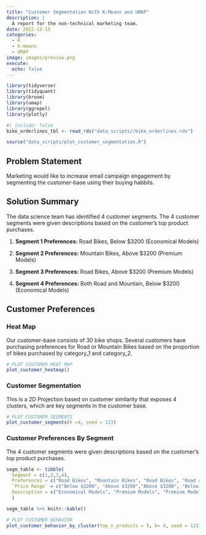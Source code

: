 ```yaml
---
title: "Customer Segmentation With K-Means and UMAP"
description: |
  A report for the non-technical marketing team.
date: 2022-12-15
categories:
  - R
  - k-means
  - UMAP
image: images/preview.png
execute: 
  echo: false
---
```


```r
library(tidyverse)
library(tidyquant)
library(broom)
library(umap)
library(ggrepel)
library(plotly)
```

```r
#| include: false
bike_orderlines_tbl <- read_rds("data_scripts//bike_orderlines.rds")

source("data_scripts/plot_customer_segmentation.R")
```

## Problem Statement

Marketing would like to increase email campaign engagement by segmenting the customer-base using their buying habbits.

## Solution Summary

The data science team has identified 4 customer segments. The 4 customer segments were given descriptions based on the customer's top product purchases.

1.  **Segment 1 Preferences:** Road Bikes, Below \$3200 (Economical Models)

2.  **Segment 2 Preferences:** Mountain Bikes, Above \$3200 (Premium Models)

3.  **Segment 3 Preferences:** Road Bikes, Above \$3200 (Premium Models)

4.  **Segment 4 Preferences:** Both Road and Mountain, Below \$3200 (Economical Models)

## Customer Preferences

### Heat Map

Our customer-base consists of 30 bike shops. Several customers have purchasing preferences for Road or Mountain Bikes based on the proportion of bikes purchased by category_1 and category_2.

```r
# PLOT CUSTOMER HEAT MAP
plot_customer_heatmap()
```

### Customer Segmentation

This is a 2D Projection based on customer similarity that exposes 4 clusters, which are key segments in the customer base.

```r
# PLOT CUSTOMER SEGMENTS
plot_customer_segments(k =4, seed = 123)
```

### Customer Preferences By Segment

The 4 customer segments were given descriptions based on the customer's top product purchases.

```r
segm_table <- tibble(
  Segment = c(1,2,3,4), 
  Preferences = c("Road Bikes", "Mountain Bikes", "Road Bikes", "Road and Mountain Bikes"),
  `Price Range` = c("Below $3200", "Above $3200","Above $3200", "Below $3200"), 
  Description = c("Economical Models", "Premium Models", "Premium Models", "Economical Models")
  )

segm_table %>% knitr::kable()
```

```r
# PLOT CUSTOMER BEHAVIOR
plot_customer_behavior_by_cluster(top_n_products = 5, k= 4, seed = 123)
```


